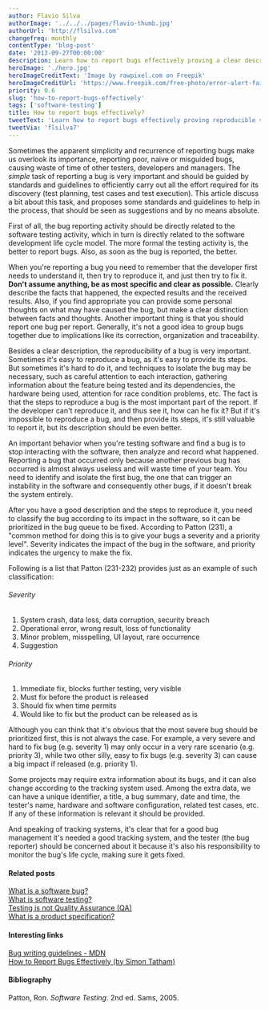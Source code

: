 ```yaml
---
author: Flavio Silva
authorImage: '../../../pages/flavio-thumb.jpg'
authorUrl: 'http://flsilva.com'
changefreq: monthly
contentType: 'blog-post'
date: '2013-09-27T00:00:00'
description: Learn how to report bugs effectively proving a clear description, reproducible steps, sorting by severity and priority, and more.
heroImage: './hero.jpg'
heroImageCreditText: 'Image by rawpixel.com on Freepik'
heroImageCreditUrl: 'https://www.freepik.com/free-photo/error-alert-failure-icon-problem-concept_16482944.htm#&position=25&from_view=undefined'
priority: 0.6
slug: 'how-to-report-bugs-effectively'
tags: ['software-testing']
title: How to report bugs effectively?
tweetText: 'Learn how to report bugs effectively proving reproducible steps, sorting, and more'
tweetVia: 'flsilva7'
---
```


Sometimes the apparent simplicity and recurrence of reporting bugs make us overlook its importance, reporting poor, naive or misguided bugs, causing waste of time of other testers, developers and managers.
The _simple_ task of reporting a bug is very important and should be guided by standards and guidelines to efficiently carry out all the effort required for its discovery (test planning, test cases and test execution).
This article discuss a bit about this task, and proposes some standards and guidelines to help in the process, that should be seen as suggestions and by no means absolute.

First of all, the bug reporting activity should be directly related to the software testing activity, which in turn is directly related to the software development life cycle model.
The more formal the testing activity is, the better to report bugs.
Also, as soon as the bug is reported, the better.

When you're reporting a bug you need to remember that the developer first needs to understand it, then try to reproduce it, and just then try to fix it.
**Don't assume anything, be as most specific and clear as possible.**
Clearly describe the facts that happened, the expected results and the received results.
Also, if you find appropriate you can provide some personal thoughts on what may have caused the bug, but make a clear distinction between facts and thoughts.
Another important thing is that you should report one bug per report.
Generally, it's not a good idea to group bugs together due to implications like its correction, organization and traceability.

Besides a clear description, the reproducibility of a bug is very important.
Sometimes it's easy to reproduce a bug, as it's easy to provide its steps.
But sometimes it's hard to do it, and techniques to isolate the bug may be necessary, such as careful attention to each interaction, gathering information about the feature being tested and its dependencies, the hardware being used, attention for race condition problems, etc.
The fact is that the steps to reproduce a bug is the most important part of the report.
If the developer can't reproduce it, and thus see it, how can he fix it?
But if it's impossible to reproduce a bug, and then provide its steps, it's still valuable to report it, but its description should be even better.

An important behavior when you're testing software and find a bug is to stop interacting with the software, then analyze and record what happened.
Reporting a bug that occurred only because another previous bug has occurred is almost always useless and will waste time of your team.
You need to identify and isolate the first bug, the one that can trigger an instability in the software and consequently other bugs, if it doesn't break the system entirely.

After you have a good description and the steps to reproduce it, you need to classify the bug according to its impact in the software, so it can be prioritized in the bug queue to be fixed.
According to Patton (231), a "common method for doing this is to give your bugs a severity and a priority level".
Severity indicates the impact of the bug in the software, and priority indicates the urgency to make the fix.

Following is a list that Patton (231-232) provides just as an example of such classification:

###### Severity

1. System crash, data loss, data corruption, security breach
2. Operational error, wrong result, loss of functionality
3. Minor problem, misspelling, UI layout, rare occurrence
4. Suggestion

###### Priority

1. Immediate fix, blocks further testing, very visible
2. Must fix before the product is released
3. Should fix when time permits
4. Would like to fix but the product can be released as is

Although you can think that it's obvious that the most severe bug should be prioritized first, this is not always the case.
For example, a very severe and hard to fix bug (e.g. severity 1) may only occur in a very rare scenario (e.g. priority 3), while two other silly, easy to fix bugs (e.g. severity 3) can cause a big impact if released (e.g. priority 1).

Some projects may require extra information about its bugs, and it can also change according to the tracking system used.
Among the extra data, we can have a unique identifier, a title, a bug summary, date and time, the tester's name, hardware and software configuration, related test cases, etc.
If any of these information is relevant it should be provided.

And speaking of tracking systems, it's clear that for a good bug management it's needed a good tracking system, and the tester (the bug reporter) should be concerned about it because it's also his responsibility to monitor the bug's life cycle, making sure it gets fixed.

#### Related posts

[What is a software bug?](/blog/what-really-is-a-software-bug)<br />
[What is software testing?](/blog/what-is-software-testing/)<br />
[Testing is not Quality Assurance (QA)](/blog/testing-is-not-quality-assurance-qa/)<br />
[What is a product specification?](/blog/what-is-a-product-specification/)

#### Interesting links

[Bug writing guidelines - MDN](https://bugzilla.mozilla.org/page.cgi?id=bug-writing.html)<br />
[How to Report Bugs Effectively (by Simon Tatham)](http://www.chiark.greenend.org.uk/~sgtatham/bugs.html)

#### Bibliography

Patton, Ron. _Software Testing_. 2nd ed. Sams, 2005.
